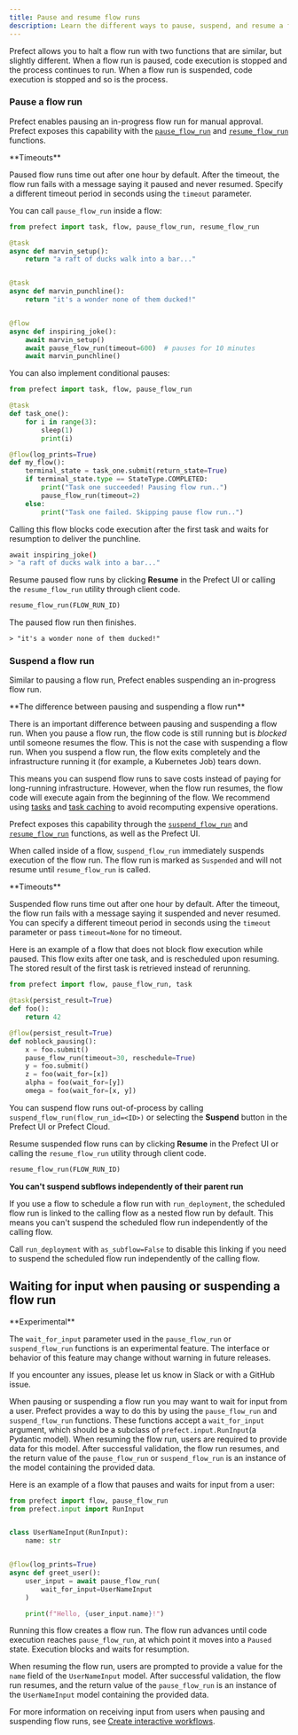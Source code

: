 ```yaml
---
title: Pause and resume flow runs
description: Learn the different ways to pause, suspend, and resume a flow run.
---
```


Prefect allows you to halt a flow run with two functions that are similar, but slightly different.
When a flow run is paused, code execution is stopped and the process continues to run.
When a flow run is suspended, code execution is stopped and so is the process.

### Pause a flow run

Prefect enables pausing an in-progress flow run for manual approval.
Prefect exposes this capability with the [`pause_flow_run`](https://prefect-python-sdk-docs.netlify.app/prefect/engine/#prefect.engine.pause_flow_run) 
and [`resume_flow_run`](https://prefect-python-sdk-docs.netlify.app/prefect/engine/#prefect.engine.resume_flow_run) functions.

<Note>
**Timeouts**

Paused flow runs time out after one hour by default.
After the timeout, the flow run fails with a message saying it paused and never resumed.
Specify a different timeout period in seconds using the `timeout` parameter.
</Note>

You can call `pause_flow_run` inside a flow:

```python
from prefect import task, flow, pause_flow_run, resume_flow_run

@task
async def marvin_setup():
    return "a raft of ducks walk into a bar..."


@task
async def marvin_punchline():
    return "it's a wonder none of them ducked!"


@flow
async def inspiring_joke():
    await marvin_setup()
    await pause_flow_run(timeout=600)  # pauses for 10 minutes
    await marvin_punchline()
```

You can also implement conditional pauses:

```python
from prefect import task, flow, pause_flow_run

@task
def task_one():
    for i in range(3):
        sleep(1)
        print(i)

@flow(log_prints=True)
def my_flow():
    terminal_state = task_one.submit(return_state=True)
    if terminal_state.type == StateType.COMPLETED:
        print("Task one succeeded! Pausing flow run..")
        pause_flow_run(timeout=2) 
    else:
        print("Task one failed. Skipping pause flow run..")
```

Calling this flow blocks code execution after the first task and waits for resumption to deliver the punchline.

```bash
await inspiring_joke()
> "a raft of ducks walk into a bar..."
```

Resume paused flow runs by clicking **Resume** in the Prefect UI or 
calling the `resume_flow_run` utility through client code.

```python
resume_flow_run(FLOW_RUN_ID)
```

The paused flow run then finishes.

```
> "it's a wonder none of them ducked!"
```

### Suspend a flow run

Similar to pausing a flow run, Prefect enables suspending an in-progress flow run.

<Note>
**The difference between pausing and suspending a flow run**

There is an important difference between pausing and suspending a flow run.
When you pause a flow run, the flow code is still running but is _blocked_ until someone resumes the flow.
This is not the case with suspending a flow run.
When you suspend a flow run, the flow exits completely and the infrastructure running it (for example, a Kubernetes Job) tears down.
</Note>

This means you can suspend flow runs to save costs instead of paying for long-running infrastructure. 
However, when the flow run resumes, the flow code will execute again from the beginning of the flow. 
We recommend using [tasks](/3.0rc/develop/write-tasks/) and [task caching](/3.0rc/develop/task-caching) to avoid recomputing expensive operations.

Prefect exposes this capability through the [`suspend_flow_run`](https://prefect-python-sdk-docs.netlify.app/prefect/engine/#prefect.engine.suspend_flow_run) and 
[`resume_flow_run`](https://prefect-python-sdk-docs.netlify.app/prefect/engine/#prefect.engine.resume_flow_run) functions, as well as the Prefect UI.

When called inside of a flow, `suspend_flow_run` immediately suspends execution of the flow run.
The flow run is marked as `Suspended` and will not resume until `resume_flow_run` is called.

<Note>
**Timeouts**

Suspended flow runs time out after one hour by default.
After the timeout, the flow run fails with a message saying it suspended and never resumed.
You can specify a different timeout period in seconds using the `timeout` parameter or pass `timeout=None` for no timeout.
</Note>

Here is an example of a flow that does not block flow execution while paused.
This flow exits after one task, and is rescheduled upon resuming.
The stored result of the first task is retrieved instead of rerunning.

```python
from prefect import flow, pause_flow_run, task

@task(persist_result=True)
def foo():
    return 42

@flow(persist_result=True)
def noblock_pausing():
    x = foo.submit()
    pause_flow_run(timeout=30, reschedule=True)
    y = foo.submit()
    z = foo(wait_for=[x])
    alpha = foo(wait_for=[y])
    omega = foo(wait_for=[x, y])
```

You can suspend flow runs out-of-process by calling `suspend_flow_run(flow_run_id=<ID>)` or 
selecting the **Suspend** button in the Prefect UI or Prefect Cloud.

Resume suspended flow runs can by clicking **Resume** in the Prefect UI or calling the `resume_flow_run` utility through client code.

```python
resume_flow_run(FLOW_RUN_ID)
```
<Note>

**You can't suspend subflows independently of their parent run**

If you use a flow to schedule a flow run with `run_deployment`, the
scheduled flow run is linked to the calling flow as a nested flow run by
default. This means you can't suspend the scheduled flow run
independently of the calling flow.

Call `run_deployment` with
`as_subflow=False` to disable this linking if you need to suspend
the scheduled flow run independently of the calling flow.
</Note>

## Waiting for input when pausing or suspending a flow run

<Warning>
**Experimental**

The `wait_for_input` parameter used in the `pause_flow_run` or `suspend_flow_run` functions is an experimental feature.
The interface or behavior of this feature may change without warning in future releases.

If you encounter any issues, please let us know in Slack or with a GitHub issue.
</Warning>

When pausing or suspending a flow run you may want to wait for input from a user.
Prefect provides a way to do this by using the `pause_flow_run` and `suspend_flow_run` functions.
These functions accept a `wait_for_input` argument, which should be a subclass of `prefect.input.RunInput`(a Pydantic model).
When resuming the flow run, users are required to provide data for this model. After successful validation, 
the flow run resumes, and the return value of the `pause_flow_run` or `suspend_flow_run` 
is an instance of the model containing the provided data.

Here is an example of a flow that pauses and waits for input from a user:

```python
from prefect import flow, pause_flow_run
from prefect.input import RunInput


class UserNameInput(RunInput):
    name: str


@flow(log_prints=True)
async def greet_user():
    user_input = await pause_flow_run(
        wait_for_input=UserNameInput
    )

    print(f"Hello, {user_input.name}!")
```

Running this flow creates a flow run. The flow run advances until code execution reaches `pause_flow_run`, 
at which point it moves into a `Paused` state.
Execution blocks and waits for resumption.

When resuming the flow run, users are prompted to provide a value for the `name` field of the `UserNameInput` model.
After successful validation, the flow run resumes, and the return value of the `pause_flow_run` 
is an instance of the `UserNameInput` model containing the provided data.

For more information on receiving input from users when pausing and suspending flow runs, 
see [Create interactive workflows](/3.0rc/develop/inputs/).